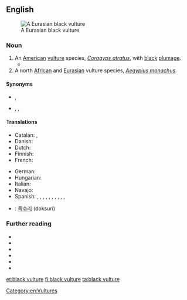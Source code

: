 ==English==
[[Image:Blackvultsm.JPG|thumb|A Eurasian black vulture]]

===Noun===
{{en-noun}}

# An [[American]] [[vulture]] species, ''[[Coragyps atratus]]'', with [[black]] [[plumage]].
#* {{quote-book|author=Amadeo M. Rea|title=Wings in the Desert: A Folk Ornithology of the Northern Pimans|year=2007|publisher=University of Arizona Press|isbn=9780816524594|page=101|pageurl=https://books.google.com/books?id=hwcdWkYAzwwC&pg=PA101|passage=In many Latin American towns, the '''Black Vulture''' is urbicolous, throwing in its lot with humans, taking advantage of slaughterhouses, garbage dumps, and fishing docks.}}
# A north [[African]] and [[Eurasian]] vulture species, ''[[Aegypius monachus]]''.

====Synonyms====
* {{sense|Coragyps atratus}} {{l|en|American black vulture}}, {{vern|black buzzard}}
* {{sense|Aegypius monachus}} {{l|en|Eurasian black vulture}}, {{l|en|monk vulture}}, {{l|en|cinereous vulture}}

====Translations====
{{trans-top|''Coragyps atratus''}}
* Catalan: {{t|ca|zopilot|m}}, {{t|ca|urubú|m}}
* Danish: {{t|da|ravnegrib|c}}
* Dutch: {{t|nl|monniksgier|m}}
* Finnish: {{t+|fi|mustakondori}}
* French: {{t+|fr|vautour moine|m}}
{{trans-mid}}
* German: {{t|de|Rabengeier|m}}
* Hungarian: {{t+|hu|hollókeselyű}}
* Italian: {{t|it|urubù dalla testa nera|m}}
* Navajo: {{t|nv|jeeshóóʼ łizhinígíí}}
* Spanish: {{t|es|buitre negro americano|m}}, {{t+|es|cuervo de cabeza negra|m}} {{qualifier|Uruguay}}, {{t|es|gallinazo|m}} {{qualifier|Colombia}}, {{t|es|gallinazo negro|m}} {{qualifier|Panama}}, {{t+|es|guaraguao|m}} {{qualifier|Northeastern Venezuela}}, {{t+|es|jote|m}} {{qualifier|Bolivia}}, {{t|es|jote de cabeza negra|m}} {{qualifier|Argentina, Chile}}, {{t|es|sucha|f}} {{qualifier|Bolivia}}, {{t|es|zamuro|m}} {{qualifier|Venezuela}}, {{t|es|zope|m}} {{qualifier|El Salvador, Guatemala}}, {{t+|es|zopilote}} {{qualifier|Costa Rica, El Salvador, Guatemala, Honduras, Mexico, Nicaragua}}
{{trans-bottom}}

{{trans-see|''Aegypius monachus''|Eurasian black vulture}}

{{checktrans-top}}
* {{ttbc|ko}}: [[독수리]] (doksuri)
{{trans-mid}}
{{trans-bottom}}

===Further reading===
* {{projectlink|wikipedia|American Black Vulture}}
* {{specieslite|Coragyps atratus}}
* {{commonslite|Coragyps atratus}}
* {{projectlink|wikipedia|Eurasian Black Vulture}}
* {{specieslite|Aegypius monachus}}
* {{commonslite|Aegypius monachus}}

[[Category:en:Vultures]]

[[et:black vulture]]
[[fi:black vulture]]
[[ta:black vulture]]